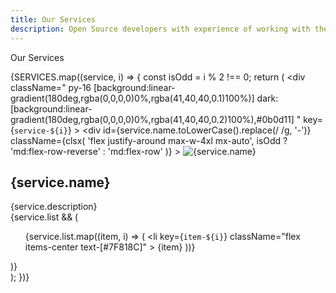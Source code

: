 ```yaml
---
title: Our Services
description: Open Source developers with experience of working with the largest companies and applications. GraphQL consulting, workshops and trainings.
---
```



<HeroSection>
  <Heading>Our Services</Heading>
</HeroSection>

<ClientLogosSection />

{SERVICES.map((service, i) => {
  const isOdd = i % 2 !== 0;
  return (
    <div
      className="
      py-16
      [background:linear-gradient(180deg,rgba(0,0,0,0)0%,rgba(41,40,40,0.1)100%)]
      dark:[background:linear-gradient(180deg,rgba(0,0,0,0)0%,rgba(41,40,40,0.2)100%),#0b0d11]
      "
      key={`service-${i}`}
    >
      <div
        id={service.name.toLowerCase().replace(/ /g, '-')}
        className={clsx(
          'flex justify-around max-w-4xl mx-auto',
          isOdd ? 'md:flex-row-reverse' : 'md:flex-row'
        )}
      >
        <Image
          src={service.icon}
          placeholder="empty"
          alt={service.name}
        />
        <div>
          <h2 className="text-gray-900 dark:text-gray-50">
            {service.name}
          </h2>
          <div className="my-4 text-[#7F818C]">{service.description}</div>
          {service.list && (
            <ul>
              {service.list.map((item, i) => (
                <li
                  key={`item-${i}`}
                  className="flex items-center text-[#7F818C]"
                >
                  <Arrow className="mr-2.5 text-[#05a5a6]" /> {item}
                </li>
              ))}
            </ul>
          )}
        </div>
      </div>
    </div>
  );
})}

<GetInTouchSection />
